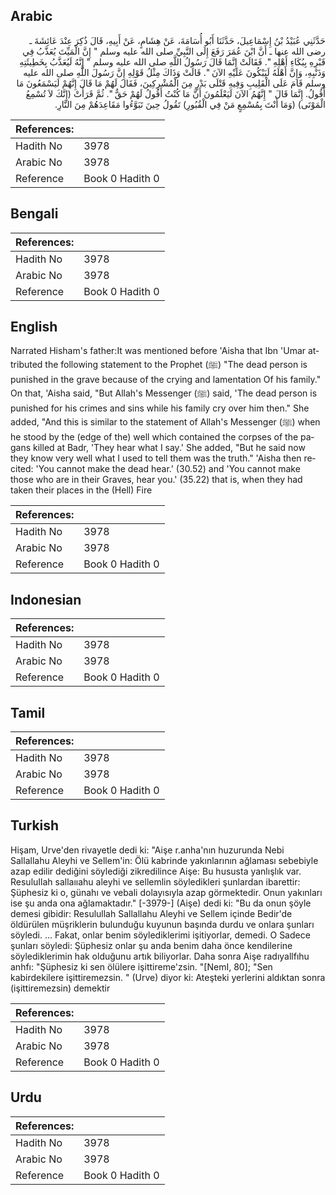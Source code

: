 ## Arabic


<div dir="rtl" lang="ar" style={{fontSize:'larger',backgroundColor:'#f8f9fa',padding:20}}>
حَدَّثَنِي عُبَيْدُ بْنُ إِسْمَاعِيلَ، حَدَّثَنَا أَبُو أُسَامَةَ، عَنْ هِشَامٍ، عَنْ أَبِيهِ، قَالَ ذُكِرَ عِنْدَ عَائِشَةَ ـ رضى الله عنها ـ أَنَّ ابْنَ عُمَرَ رَفَعَ إِلَى النَّبِيِّ صلى الله عليه وسلم ‏"‏ إِنَّ الْمَيِّتَ يُعَذَّبُ فِي قَبْرِهِ بِبُكَاءِ أَهْلِهِ ‏"‏‏.‏ فَقَالَتْ إِنَّمَا قَالَ رَسُولُ اللَّهِ صلى الله عليه وسلم ‏"‏ إِنَّهُ لَيُعَذَّبُ بِخَطِيئَتِهِ وَذَنْبِهِ، وَإِنَّ أَهْلَهُ لَيَبْكُونَ عَلَيْهِ الآنَ ‏"‏‏.‏ قَالَتْ وَذَاكَ مِثْلُ قَوْلِهِ إِنَّ رَسُولَ اللَّهِ صلى الله عليه وسلم قَامَ عَلَى الْقَلِيبِ وَفِيهِ قَتْلَى بَدْرٍ مِنَ الْمُشْرِكِينَ، فَقَالَ لَهُمْ مَا قَالَ إِنَّهُمْ لَيَسْمَعُونَ مَا أَقُولُ‏.‏ إِنَّمَا قَالَ ‏"‏ إِنَّهُمُ الآنَ لَيَعْلَمُونَ أَنَّ مَا كُنْتُ أَقُولُ لَهُمْ حَقٌّ ‏"‏‏.‏ ثُمَّ قَرَأَتْ ‏(‏إِنَّكَ لاَ تُسْمِعُ الْمَوْتَى‏)‏ ‏(‏وَمَا أَنْتَ بِمُسْمِعٍ مَنْ فِي الْقُبُورِ‏)‏ تَقُولُ حِينَ تَبَوَّءُوا مَقَاعِدَهُمْ مِنَ النَّارِ‏.‏
</div>
<div style={{backgroundColor:'#f8f9fa',padding:20, marginBottom: 10}}><table> <thead> <tr> <th>References:</th> <th></th> </tr> </thead> <tbody><tr><td>Hadith No</td><td>3978</td></tr><tr><td>Arabic No</td><td>3978</td></tr><tr><td>Reference</td><td>Book 0 Hadith 0</td></tr></tbody></table></div>

## Bengali


<div dir="ltr" lang="bn" style={{fontSize:'larger',backgroundColor:'#f8f9fa',padding:20}}>

</div>
<div style={{backgroundColor:'#f8f9fa',padding:20, marginBottom: 10}}><table> <thead> <tr> <th>References:</th> <th></th> </tr> </thead> <tbody><tr><td>Hadith No</td><td>3978</td></tr><tr><td>Arabic No</td><td>3978</td></tr><tr><td>Reference</td><td>Book 0 Hadith 0</td></tr></tbody></table></div>

## English


<div dir="ltr" lang="en" style={{fontSize:'larger',backgroundColor:'#f8f9fa',padding:20}}>
Narrated Hisham's father:It was mentioned before 'Aisha that Ibn 'Umar attributed the following statement to the Prophet (ﷺ) "The dead person is punished in the grave because of the crying and lamentation Of his family." On that, 'Aisha said, "But Allah's Messenger (ﷺ) said, 'The dead person is punished for his crimes and sins while his family cry over him then." She added, "And this is similar to the statement of Allah's Messenger (ﷺ) when he stood by the (edge of the) well which contained the corpses of the pagans killed at Badr, 'They hear what I say.' She added, "But he said now they know very well what I used to tell them was the truth." 'Aisha then recited: 'You cannot make the dead hear.' (30.52) and 'You cannot make those who are in their Graves, hear you.' (35.22) that is, when they had taken their places in the (Hell) Fire
</div>
<div style={{backgroundColor:'#f8f9fa',padding:20, marginBottom: 10}}><table> <thead> <tr> <th>References:</th> <th></th> </tr> </thead> <tbody><tr><td>Hadith No</td><td>3978</td></tr><tr><td>Arabic No</td><td>3978</td></tr><tr><td>Reference</td><td>Book 0 Hadith 0</td></tr></tbody></table></div>

## Indonesian


<div dir="ltr" lang="id" style={{fontSize:'larger',backgroundColor:'#f8f9fa',padding:20}}>

</div>
<div style={{backgroundColor:'#f8f9fa',padding:20, marginBottom: 10}}><table> <thead> <tr> <th>References:</th> <th></th> </tr> </thead> <tbody><tr><td>Hadith No</td><td>3978</td></tr><tr><td>Arabic No</td><td>3978</td></tr><tr><td>Reference</td><td>Book 0 Hadith 0</td></tr></tbody></table></div>

## Tamil


<div dir="ltr" lang="ta" style={{fontSize:'larger',backgroundColor:'#f8f9fa',padding:20}}>

</div>
<div style={{backgroundColor:'#f8f9fa',padding:20, marginBottom: 10}}><table> <thead> <tr> <th>References:</th> <th></th> </tr> </thead> <tbody><tr><td>Hadith No</td><td>3978</td></tr><tr><td>Arabic No</td><td>3978</td></tr><tr><td>Reference</td><td>Book 0 Hadith 0</td></tr></tbody></table></div>

## Turkish


<div dir="ltr" lang="tr" style={{fontSize:'larger',backgroundColor:'#f8f9fa',padding:20}}>
Hişam, Urve'den rivayetle dedi ki: "Aişe r.anha'nın huzurunda Nebi Sallallahu Aleyhi ve Sellem'in: Ölü kabrinde yakınlarının ağlaması sebebiyle azap edilir dediğini söylediği zikredilince Aişe: Bu hususta yanlışlık var. ResuluIlah sallaııahu aleyhi ve sellemlin söyledikleri şunlardan ibarettir: Şüphesiz ki o, günahı ve vebali dolayısıyla azap görmektedir. Onun yakınları ise şu anda ona ağlamaktadır." [-3979-] (Aişe) dedi ki: "Bu da onun şöyle demesi gibidir: Resulullah Sallallahu Aleyhi ve Sellem içinde Bedir'de öldürülen müşriklerin bulunduğu kuyunun başında durdu ve onlara şunları söyledi. ... Fakat, onlar benim söylediklerimi işitiyorlar, demedi. O Sadece şunları söyledi: Şüphesiz onlar şu anda benim daha önce kendilerine söylediklerimin hak olduğunu artık biliyorlar. Daha sonra Aişe radıyallfıhu anhfı: "Şüphesiz ki sen ölülere işittireme'zsin. "[NemI, 80]; "Sen kabirdekilere işittiremezsin. " (Urve) diyor ki: Ateşteki yerlerini aldıktan sonra (işittiremezsin) demektir
</div>
<div style={{backgroundColor:'#f8f9fa',padding:20, marginBottom: 10}}><table> <thead> <tr> <th>References:</th> <th></th> </tr> </thead> <tbody><tr><td>Hadith No</td><td>3978</td></tr><tr><td>Arabic No</td><td>3978</td></tr><tr><td>Reference</td><td>Book 0 Hadith 0</td></tr></tbody></table></div>

## Urdu


<div dir="rtl" lang="ur" style={{fontSize:'larger',backgroundColor:'#f8f9fa',padding:20}}>

</div>
<div style={{backgroundColor:'#f8f9fa',padding:20, marginBottom: 10}}><table> <thead> <tr> <th>References:</th> <th></th> </tr> </thead> <tbody><tr><td>Hadith No</td><td>3978</td></tr><tr><td>Arabic No</td><td>3978</td></tr><tr><td>Reference</td><td>Book 0 Hadith 0</td></tr></tbody></table></div>